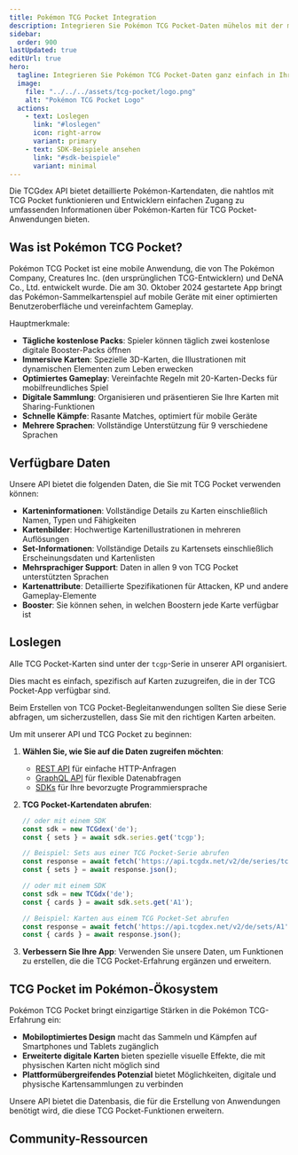 ```yaml
---
title: Pokémon TCG Pocket Integration
description: Integrieren Sie Pokémon TCG Pocket-Daten mühelos mit der mehrsprachigen API von TCGdx. Greifen Sie auf detaillierte Karteninformationen, Bilder, Set- und Booster-Daten zu, um Ihre Anwendungen zu erweitern.
sidebar:
  order: 900
lastUpdated: true
editUrl: true
hero:
  tagline: Integrieren Sie Pokémon TCG Pocket-Daten ganz einfach in Ihre Anwendungen
  image:
    file: "../../../assets/tcg-pocket/logo.png"
    alt: "Pokémon TCG Pocket Logo"
  actions:
    - text: Loslegen
      link: "#loslegen"
      icon: right-arrow
      variant: primary
    - text: SDK-Beispiele ansehen
      link: "#sdk-beispiele"
      variant: minimal
---
```


Die TCGdex API bietet detaillierte Pokémon-Kartendaten, die nahtlos mit TCG Pocket funktionieren und Entwicklern einfachen Zugang zu umfassenden Informationen über Pokémon-Karten für TCG Pocket-Anwendungen bieten.

## Was ist Pokémon TCG Pocket?

Pokémon TCG Pocket ist eine mobile Anwendung, die von The Pokémon Company, Creatures Inc. (den ursprünglichen TCG-Entwicklern) und DeNA Co., Ltd. entwickelt wurde. Die am 30. Oktober 2024 gestartete App bringt das Pokémon-Sammelkartenspiel auf mobile Geräte mit einer optimierten Benutzeroberfläche und vereinfachtem Gameplay.

Hauptmerkmale:

- **Tägliche kostenlose Packs**: Spieler können täglich zwei kostenlose digitale Booster-Packs öffnen
- **Immersive Karten**: Spezielle 3D-Karten, die Illustrationen mit dynamischen Elementen zum Leben erwecken
- **Optimiertes Gameplay**: Vereinfachte Regeln mit 20-Karten-Decks für mobilfreundliches Spiel
- **Digitale Sammlung**: Organisieren und präsentieren Sie Ihre Karten mit Sharing-Funktionen
- **Schnelle Kämpfe**: Rasante Matches, optimiert für mobile Geräte
- **Mehrere Sprachen**: Vollständige Unterstützung für 9 verschiedene Sprachen

## Verfügbare Daten

Unsere API bietet die folgenden Daten, die Sie mit TCG Pocket verwenden können:

- **Karteninformationen**: Vollständige Details zu Karten einschließlich Namen, Typen und Fähigkeiten
- **Kartenbilder**: Hochwertige Kartenillustrationen in mehreren Auflösungen
- **Set-Informationen**: Vollständige Details zu Kartensets einschließlich Erscheinungsdaten und Kartenlisten
- **Mehrsprachiger Support**: Daten in allen 9 von TCG Pocket unterstützten Sprachen
- **Kartenattribute**: Detaillierte Spezifikationen für Attacken, KP und andere Gameplay-Elemente
- **Booster**: Sie können sehen, in welchen Boostern jede Karte verfügbar ist

## Loslegen

Alle TCG Pocket-Karten sind unter der `tcgp`-Serie in unserer API organisiert.

Dies macht es einfach, spezifisch auf Karten zuzugreifen, die in der TCG Pocket-App verfügbar sind.

Beim Erstellen von TCG Pocket-Begleitanwendungen sollten Sie diese Serie abfragen, um sicherzustellen, dass Sie mit den richtigen Karten arbeiten.

Um mit unserer API und TCG Pocket zu beginnen:

1. **Wählen Sie, wie Sie auf die Daten zugreifen möchten**:
   - [REST API](/rest) für einfache HTTP-Anfragen
   - [GraphQL API](/graphql) für flexible Datenabfragen
   - [SDKs](/sdks) für Ihre bevorzugte Programmiersprache

2. **TCG Pocket-Kartendaten abrufen**:
   ```javascript
   // oder mit einem SDK
   const sdk = new TCGdex('de');
   const { sets } = await sdk.series.get('tcgp');

   // Beispiel: Sets aus einer TCG Pocket-Serie abrufen
   const response = await fetch('https://api.tcgdx.net/v2/de/series/tcgp');
   const { sets } = await response.json();
   ```

   ```javascript
   // oder mit einem SDK
   const sdk = new TCGdx('de');
   const { cards } = await sdk.sets.get('A1');

   // Beispiel: Karten aus einem TCG Pocket-Set abrufen
   const response = await fetch('https://api.tcgdex.net/v2/de/sets/A1');
   const { cards } = await response.json();
   ```

3. **Verbessern Sie Ihre App**:
   Verwenden Sie unsere Daten, um Funktionen zu erstellen, die die TCG Pocket-Erfahrung ergänzen und erweitern.

## TCG Pocket im Pokémon-Ökosystem

Pokémon TCG Pocket bringt einzigartige Stärken in die Pokémon TCG-Erfahrung ein:

- **Mobiloptimiertes Design** macht das Sammeln und Kämpfen auf Smartphones und Tablets zugänglich
- **Erweiterte digitale Karten** bieten spezielle visuelle Effekte, die mit physischen Karten nicht möglich sind
- **Plattformübergreifendes Potenzial** bietet Möglichkeiten, digitale und physische Kartensammlungen zu verbinden

Unsere API bietet die Datenbasis, die für die Erstellung von Anwendungen benötigt wird, die diese TCG Pocket-Funktionen erweitern.

## Community-Ressourcen

<CardGrid>
  <LinkCard
    href="/sdks"
    title="SDKs"
    description="Verwenden Sie unsere offiziellen SDK-Implementierungen, um Ihre Integration zu optimieren"
  />
  <LinkCard
    href="https://discord.gg/NehYTAhsZE"
    title="Treten Sie unserem Discord bei"
    description="Erhalten Sie Hilfe bei Ihrer PTCG Pocket-Integration von unserer Community"
  />
  <LinkCard
    href="/rest/filtering-sorting-pagination"
    title="Erweiterte Filterung"
    description="Lernen Sie, wie Sie API-Ergebnisse für Ihre spezifischen PTCG Pocket-Bedürfnisse filtern"
  />
</CardGrid>
